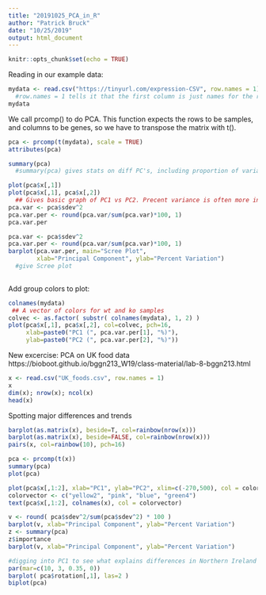 ```yaml
---
title: "20191025_PCA_in_R"
author: "Patrick Bruck"
date: "10/25/2019"
output: html_document
---
```


```r
knitr::opts_chunk$set(echo = TRUE)
```


Reading in our example data:
```r
mydata <- read.csv("https://tinyurl.com/expression-CSV", row.names = 1)
  #row.names = 1 tells it that the first column is just names for the rows, not data
mydata
```


We call prcomp() to do PCA.
This function expects the rows to be samples, and columns to be genes, so we have to transpose the matrix with t().
```r
pca <- prcomp(t(mydata), scale = TRUE)
attributes(pca)
```


```r
summary(pca)
  #summary(pca) gives stats on diff PC's, including proportion of variation explained by each PC.

plot(pca$x[,1])
plot(pca$x[,1], pca$x[,2])
  ## Gives basic graph of PC1 vs PC2. Precent variance is often more informative to look at
pca.var <- pca$sdev^2
pca.var.per <- round(pca.var/sum(pca.var)*100, 1)
pca.var.per

pca.var <- pca$sdev^2
pca.var.per <- round(pca.var/sum(pca.var)*100, 1)
barplot(pca.var.per, main="Scree Plot",
        xlab="Principal Component", ylab="Percent Variation")
  #give Scree plot
   
```


Add group colors to plot:
```r
colnames(mydata)
 ## A vector of colors for wt and ko samples
colvec <- as.factor( substr( colnames(mydata), 1, 2) )
plot(pca$x[,1], pca$x[,2], col=colvec, pch=16,
     xlab=paste0("PC1 (", pca.var.per[1], "%)"),
     ylab=paste0("PC2 (", pca.var.per[2], "%)"))
```












New excercise: PCA on UK food data
https://bioboot.github.io/bggn213_W19/class-material/lab-8-bggn213.html

```r
x <- read.csv("UK_foods.csv", row.names = 1)
x
dim(x); nrow(x); ncol(x)
head(x)
```


Spotting major differences and trends
```r
barplot(as.matrix(x), beside=T, col=rainbow(nrow(x)))
barplot(as.matrix(x), beside=FALSE, col=rainbow(nrow(x)))
pairs(x, col=rainbow(10), pch=16)
```






```r
pca <- prcomp(t(x))
summary(pca)
plot(pca)

plot(pca$x[,1:2], xlab="PC1", ylab="PC2", xlim=c(-270,500), col = colorvector)
colorvector <- c("yellow2", "pink", "blue", "green4")
text(pca$x[,1:2], colnames(x), col = colorvector)
```





```r
v <- round( pca$sdev^2/sum(pca$sdev^2) * 100 )
barplot(v, xlab="Principal Component", ylab="Percent Variation")
z <- summary(pca)
z$importance
barplot(v, xlab="Principal Component", ylab="Percent Variation")

#digging into PC1 to see what explains differences in Northern Ireland
par(mar=c(10, 3, 0.35, 0))
barplot( pca$rotation[,1], las=2 )
biplot(pca)
```

